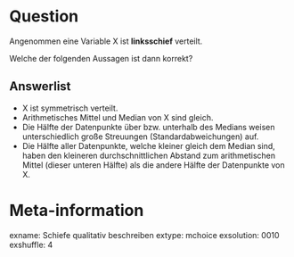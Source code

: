 Question
========

Angenommen eine Variable X ist __linksschief__ verteilt.

Welche der folgenden Aussagen ist dann korrekt?

Answerlist
----------
* X ist symmetrisch verteilt.
* Arithmetisches Mittel und Median von X sind gleich.
* Die Hälfte der Datenpunkte über bzw. unterhalb des Medians weisen unterschiedlich große Streuungen (Standardabweichungen) auf. 
* Die Hälfte aller Datenpunkte, welche kleiner gleich dem Median sind, haben den kleineren durchschnittlichen Abstand zum arithmetischen Mittel (dieser unteren Hälfte) als die andere Hälfte der Datenpunkte von X.


Meta-information
================
exname: Schiefe qualitativ beschreiben
extype: mchoice
exsolution: 0010
exshuffle: 4
